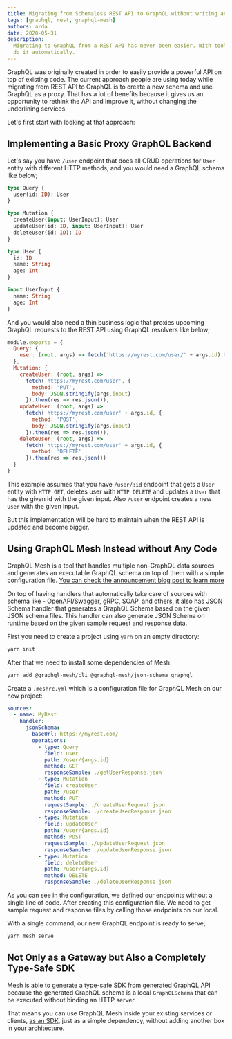 ```yaml
---
title: Migrating from Schemaless REST API to GraphQL without writing any code
tags: [graphql, rest, graphql-mesh]
authors: arda
date: 2020-05-31
description:
  Migrating to GraphQL from a REST API has never been easier. With tools like GraphQL Mesh you can
  do it automatically.
---
```


GraphQL was originally created in order to easily provide a powerful API on top of existing code.
The current approach people are using today while migrating from REST API to GraphQL is to create a
new schema and use GraphQL as a proxy. That has a lot of benefits because it gives us an opportunity
to rethink the API and improve it, without changing the underlining services.

Let's first start with looking at that approach:

## Implementing a Basic Proxy GraphQL Backend

Let's say you have `/user` endpoint that does all CRUD operations for `User` entity with different
HTTP methods, and you would need a GraphQL schema like below;

```graphql
type Query {
  user(id: ID): User
}

type Mutation {
  createUser(input: UserInput): User
  updateUser(id: ID, input: UserInput): User
  deleteUser(id: ID): ID
}

type User {
  id: ID
  name: String
  age: Int
}

input UserInput {
  name: String
  age: Int
}
```

And you would also need a thin business logic that proxies upcoming GraphQL requests to the REST API
using GraphQL resolvers like below;

```js
module.exports = {
  Query: {
    user: (root, args) => fetch('https://myrest.com/user/' + args.id).then(res => res.json())
  },
  Mutation: {
    createUser: (root, args) =>
      fetch('https://myrest.com/user', {
        method: 'PUT',
        body: JSON.stringify(args.input)
      }).then(res => res.json()),
    updateUser: (root, args) =>
      fetch('https://myrest.com/user' + args.id, {
        method: 'POST',
        body: JSON.stringify(args.input)
      }).then(res => res.json()),
    deleteUser: (root, args) =>
      fetch('https://myrest.com/user' + args.id, {
        method: 'DELETE'
      }).then(res => res.json())
  }
}
```

This example assumes that you have `/user/:id` endpoint that gets a `User` entity with `HTTP GET`,
deletes user with `HTTP DELETE` and updates a `User` that has the given id with the given input.
Also `/user` endpoint creates a new `User` with the given input.

But this implementation will be hard to maintain when the REST API is updated and become bigger.

## Using GraphQL Mesh Instead without Any Code

GraphQL Mesh is a tool that handles multiple non-GraphQL data sources and generates an executable
GraphQL schema on top of them with a simple configuration file.
[You can check the announcement blog post to learn more](/blog/graphql-mesh)

On top of having handlers that automatically take care of sources with schema like -
OpenAPI/Swagger, gRPC, SOAP, and others, it also has JSON Schema handler that generates a GraphQL
Schema based on the given JSON schema files. This handler can also generate JSON Schema on runtime
based on the given sample request and response data.

First you need to create a project using `yarn` on an empty directory:

```sh
yarn init
```

After that we need to install some dependencies of Mesh:

```sh
yarn add @graphql-mesh/cli @graphql-mesh/json-schema graphql
```

Create a `.meshrc.yml` which is a configuration file for GraphQL Mesh on our new project:

```yaml filename=".meshrc.yml"
sources:
  - name: MyRest
    handler:
      jsonSchema:
        baseUrl: https://myrest.com/
        operations:
          - type: Query
            field: user
            path: /user/{args.id}
            method: GET
            responseSample: ./getUserResponse.json
          - type: Mutation
            field: createUser
            path: /user
            method: PUT
            requestSample: ./createUserRequest.json
            responseSample: ./createUserResponse.json
          - type: Mutation
            field: updateUser
            path: /user/{args.id}
            method: POST
            requestSample: ./updateUserRequest.json
            responseSample: ./updateUserResponse.json
          - type: Mutation
            field: deleteUser
            path: /user/{args.id}
            method: DELETE
            responseSample: ./deleteUserResponse.json
```

As you can see in the configuration, we defined our endpoints without a single line of code. After
creating this configuration file. We need to get sample request and response files by calling those
endpoints on our local.

With a single command, our new GraphQL endpoint is ready to serve;

```sh
yarn mesh serve
```

## Not Only as a Gateway but Also a Completely Type-Safe SDK

Mesh is able to generate a type-safe SDK from generated GraphQL API because the generated GraphQL
schema is a local `GraphQLSchema` that can be executed without binding an HTTP server.

That means you can use GraphQL Mesh inside your existing services or clients,
[as an SDK](https://graphql-mesh.com/docs/recipes/as-sdk), just as a simple dependency, without
adding another box in your architecture.
